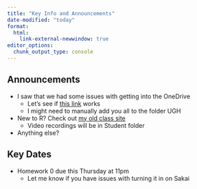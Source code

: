 ```yaml
---
title: "Key Info and Announcements"
date-modified: "today"
format: 
  html:
    link-external-newwindow: true
editor_options: 
  chunk_output_type: console
---
```


## Announcements
- I saw that we had some issues with getting into the OneDrive
  - Let's see if [this link](https://ohsuitg-my.sharepoint.com/:f:/g/personal/wakim_ohsu_edu/EpUBcHEh3gxFpNbGHtayubkBdZntbHGDInmuvVlB9ErJ9g?e=KSKtVa) works
  - I might need to manually add you all to the folder UGH

- New to R? Check out [my old class site](https://nwakim.github.io/F24_EPI_525/schedule.html)
  - Video recordings will be in Student folder

- Anything else?

## Key Dates
- Homework 0 due this Thursday at 11pm
  - Let me know if you have issues with turning it in on Sakai